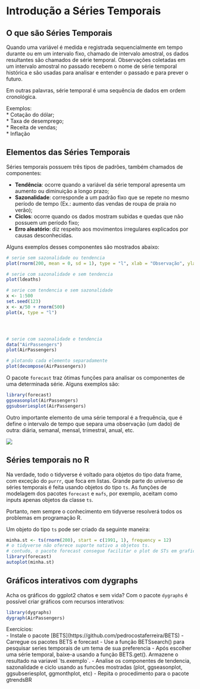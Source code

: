 # Introdução a Séries Temporais {#introducao}


## O que são Séries Temporais

Quando uma variável é medida e registrada sequencialmente em tempo durante ou em
um intervalo fixo, chamado de intervalo amostral, os dados resultantes são chamados de série
temporal. Observações coletadas em um intervalo amostral no passado recebem o nome de
série temporal histórica e são usadas para analisar e entender o passado e para prever o futuro.

Em outras palavras, série temporal é uma sequência de dados em ordem cronológica.

Exemplos:  
* Cotação do dólar;  
* Taxa de desemprego;  
* Receita de vendas;  
* Inflação  

## Elementos das Séries Temporais {#elementos}

Séries temporais possuem três tipos de padrões, também chamados de componentes:  

* **Tendência**: ocorre quando a variável da série temporal apresenta um aumento ou
diminuição a longo prazo;  
* **Sazonalidade**: corresponde a um padrão fixo que se repete no mesmo período de
tempo (Ex.: aumento das vendas de roupa de praia no verão);  
* **Ciclos**: ocorre quando os dados mostram subidas e quedas que não possuem um
período fixo;  
* **Erro aleatório**: diz respeito aos movimentos irregulares explicados por causas
desconhecidas.

Alguns exemplos desses componentes são mostrados abaixo:

```r
# serie sem sazonalidade ou tendencia
plot(rnorm(200, mean = 0, sd = 1), type = "l", xlab = "Observação", ylab = "")

# serie com sazonalidade e sem tendencia
plot(ldeaths)

# serie com tendencia e sem sazonalidade
x <- 1:500
set.seed(123)
x <- x/50 + rnorm(500)
plot(x, type = "l")




# serie com sazonalidade e tendencia
data("AirPassengers")
plot(AirPassengers)

# plotando cada elemento separadamente
plot(decompose(AirPassengers))

```

O pacote `forecast` traz ótimas funções para analisar os componentes de uma determinada série. Alguns exemplos são:

```r
library(forecast)
ggseasonplot(AirPassengers)
ggsubseriesplot(AirPassengers)

```



Outro importante elemento de uma série temporal é a frequência, que é define o intervalo de tempo que separa uma observação (um dado) de outra: diária, semanal, mensal, trimestral, anual, etc.

![](http://i.imgur.com/lBCBhhP.jpg)


## Séries temporais no R

Na verdade, todo o tidyverse é voltado para objetos do tipo data frame, com exceção do `purrr`, que foca em listas. Grande parte do universo de séries temporais é feita usando objetos do tipo `ts`. As funções de modelagem dos pacotes `forecast` e `mafs`, por exemplo, aceitam como inputs apenas objetos da classe `ts`.

Portanto, nem sempre o conhecimento em tidyverse resolverá todos os problemas em programação R.

Um objeto do tipo `ts` pode ser criado da seguinte maneira: 

```r

minha.st <- ts(rnorm(200), start = c(1991, 1), frequency = 12)
# o tidyverse não oferece suporte nativo a objetos ts.
# contudo, o pacote forecast consegue facilitar o plot de STs em graficos do ggplot2:
library(forecast)
autoplot(minha.st)
```

## Gráficos interativos com dygraphs

Acha os gráficos do ggplot2 chatos e sem vida? Com o pacote `dygraphs` é possível criar gráficos com recursos interativos:

```r

library(dygraphs)
dygraph(AirPassengers)

```


<div class="alert alert-danger"
<strong>Exercícios:</strong>
<br>
- Instale o pacote [BETS](https://github.com/pedrocostaferreira/BETS)  
- Carregue os pacotes BETS e forecast  
- Use a função BETSsearch() para pesquisar series temporais de um tema de sua preferencia  
- Após escolher uma série temporal, baixe-a usando a função BETS.get(). Armazene o resultado na variavel ´ts.exemplo´.  
- Analise os componentes de tendencia, sazonalidade e ciclo usando as funcões mostradas (plot, ggseasonplot, ggsubseriesplot, ggmonthplot, etc)  
- Repita o procedimento para o pacote gtrendsBR
</div>


